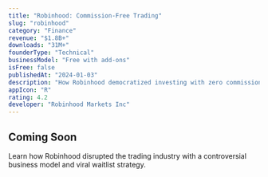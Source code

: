 ```yaml
---
title: "Robinhood: Commission-Free Trading"
slug: "robinhood"
category: "Finance"
revenue: "$1.8B+"
downloads: "31M+"
founderType: "Technical"
businessModel: "Free with add-ons"
isFree: false
publishedAt: "2024-01-03"
description: "How Robinhood democratized investing with zero commissions and a waitlist of 1M+ users"
appIcon: "R"
rating: 4.2
developer: "Robinhood Markets Inc"
---
```


## Coming Soon

Learn how Robinhood disrupted the trading industry with a controversial business model and viral waitlist strategy.
